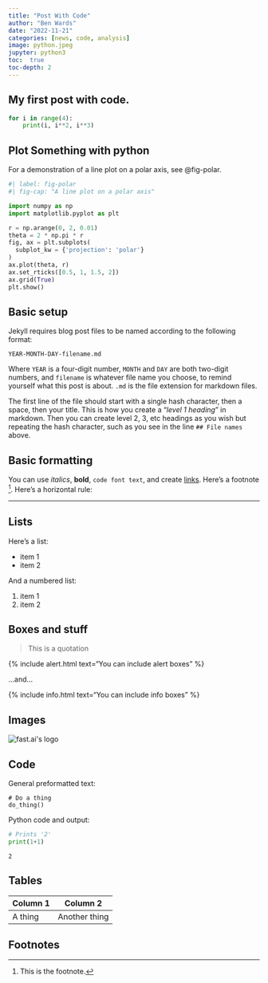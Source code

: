 ```yaml
---
title: "Post With Code"
author: "Ben Wards"
date: "2022-11-21"
categories: [news, code, analysis]
image: python.jpeg
jupyter: python3
toc:  true
toc-depth: 2
---
```



## My first post with code.

```python

for i in range(4):
    print(i, i**2, i**3)
```

## Plot Something with python
For a demonstration of a line plot on a polar axis, see @fig-polar.

```python
#| label: fig-polar
#| fig-cap: "A line plot on a polar axis"

import numpy as np
import matplotlib.pyplot as plt

r = np.arange(0, 2, 0.01)
theta = 2 * np.pi * r
fig, ax = plt.subplots(
  subplot_kw = {'projection': 'polar'} 
)
ax.plot(theta, r)
ax.set_rticks([0.5, 1, 1.5, 2])
ax.grid(True)
plt.show()
```



## Basic setup

Jekyll requires blog post files to be named according to the following format:

`YEAR-MONTH-DAY-filename.md`

Where `YEAR` is a four-digit number, `MONTH` and `DAY` are both two-digit numbers, and `filename` is whatever file name you choose, to remind yourself what this post is about. `.md` is the file extension for markdown files.

The first line of the file should start with a single hash character, then a space, then your title. This is how you create a "*level 1 heading*" in markdown. Then you can create level 2, 3, etc headings as you wish but repeating the hash character, such as you see in the line `## File names` above.

## Basic formatting

You can use *italics*, **bold**, `code font text`, and create [links](https://www.markdownguide.org/cheat-sheet/). Here's a footnote [^1]. Here's a horizontal rule:

---

## Lists

Here's a list:

- item 1
- item 2

And a numbered list:

1. item 1
1. item 2

## Boxes and stuff

> This is a quotation

{% include alert.html text="You can include alert boxes" %}

...and...

{% include info.html text="You can include info boxes" %}

## Images

![](/images/logo.png "fast.ai's logo")

## Code

General preformatted text:

    # Do a thing
    do_thing()

Python code and output:

```python
# Prints '2'
print(1+1)
```

    2

## Tables

| Column 1 | Column 2 |
|-|-|
| A thing | Another thing |

## Footnotes

[^1]: This is the footnote.

